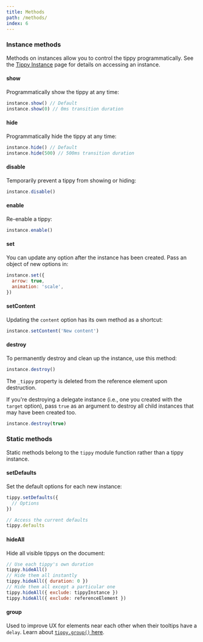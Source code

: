 ```yaml
---
title: Methods
path: /methods/
index: 6
---
```


### Instance methods

Methods on instances allow you to control the tippy programmatically. See the
[Tippy Instance](/tippy-instance/) page for details on accessing an instance.

#### show

Programmatically show the tippy at any time:

```js
instance.show() // Default
instance.show(0) // 0ms transition duration
```

#### hide

Programmatically hide the tippy at any time:

```js
instance.hide() // Default
instance.hide(500) // 500ms transition duration
```

#### disable

Temporarily prevent a tippy from showing or hiding:

```js
instance.disable()
```

#### enable

Re-enable a tippy:

```js
instance.enable()
```

#### set

You can update any option after the instance has been created. Pass an object of
new options in:

```js
instance.set({
  arrow: true,
  animation: 'scale',
})
```

#### setContent

Updating the `content` option has its own method as a shortcut:

```js
instance.setContent('New content')
```

#### destroy

To permanently destroy and clean up the instance, use this method:

```js
instance.destroy()
```

The `_tippy` property is deleted from the reference element upon destruction.

If you're destroying a delegate instance (i.e., one you created with the
`target` option), pass `true` as an argument to destroy all child instances that
may have been created too.

```js
instance.destroy(true)
```

### Static methods

Static methods belong to the `tippy` module function rather than a tippy
instance.

#### setDefaults

Set the default options for each new instance:

```js
tippy.setDefaults({
  // Options
})

// Access the current defaults
tippy.defaults
```

#### hideAll

Hide all visible tippys on the document:

```js
// Use each tippy's own duration
tippy.hideAll()
// Hide them all instantly
tippy.hideAll({ duration: 0 })
// Hide them all except a particular one
tippy.hideAll({ exclude: tippyInstance })
tippy.hideAll({ exclude: referenceElement })
```

#### group

Used to improve UX for elements near each other when their tooltips have a
`delay`. Learn about [`tippy.group()` here](/misc#groups).
